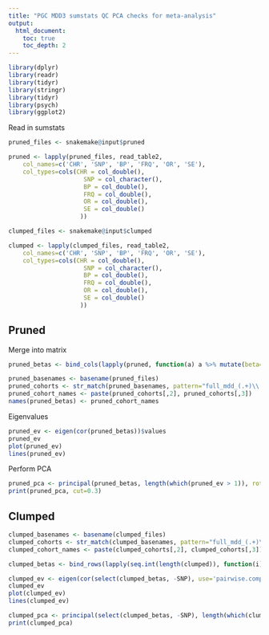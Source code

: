 ```yaml
---
title: "PGC MDD3 sumstats QC PCA checks for meta-analysis"
output:
  html_document:
    toc: true
    toc_depth: 2
---
```


```r
library(dplyr)
library(readr)
library(tidyr)
library(stringr)
library(tidyr)
library(psych)
library(ggplot2)
```

Read in sumstats

```r
pruned_files <- snakemake@input$pruned

pruned <- lapply(pruned_files, read_table2,
	col_names=c('CHR', 'SNP', 'BP', 'FRQ', 'OR', 'SE'),
	col_types=cols(CHR = col_double(),
					 SNP = col_character(),
					 BP = col_double(),
					 FRQ = col_double(),
					 OR = col_double(),
					 SE = col_double()
					))
```

```r
clumped_files <- snakemake@input$clumped

clumped <- lapply(clumped_files, read_table2,
	col_names=c('CHR', 'SNP', 'BP', 'FRQ', 'OR', 'SE'),
	col_types=cols(CHR = col_double(),
					 SNP = col_character(),
					 BP = col_double(),
					 FRQ = col_double(),
					 OR = col_double(),
					 SE = col_double()
					))
```

## Pruned

Merge into matrix

```r
pruned_betas <- bind_cols(lapply(pruned, function(a) a %>% mutate(beta=log(OR)) %>% pull(beta)))

pruned_basenames <- basename(pruned_files)
pruned_cohorts <- str_match(pruned_basenames, pattern="full_mdd_(.+)\\.eur\\.hg19\\.(.+)\\.qc\\.pruned\\.assoc")
pruned_cohort_names <- paste(pruned_cohorts[,2], pruned_cohorts[,3])
names(pruned_betas) <- pruned_cohort_names

```

Eigenvalues
```r
pruned_ev <- eigen(cor(pruned_betas))$values
pruned_ev
plot(pruned_ev)
lines(pruned_ev)
```

Perform PCA
```r
pruned_pca <- principal(pruned_betas, length(which(pruned_ev > 1)), rotate='none')
print(pruned_pca, cut=0.3)
```

## Clumped

```r

clumped_basenames <- basename(clumped_files)
clumped_cohorts <- str_match(clumped_basenames, pattern="full_mdd_(.+)\\.eur\\.hg19\\.(.+)\\.qc\\.clumped\\.assoc")
clumped_cohort_names <- paste(clumped_cohorts[,2], clumped_cohorts[,3])

clumped_betas <- bind_rows(lapply(seq.int(length(clumped)), function(i) clumped[[i]] %>% transmute(cohort=clumped_cohort_names[i], SNP, beta=log(OR)))) %>% pivot_wider(id_cols=SNP, names_from=cohort, values_from=beta)

```

```r

clumped_ev <- eigen(cor(select(clumped_betas, -SNP), use='pairwise.complete'))$values
clumped_ev
plot(clumped_ev)
lines(clumped_ev)
```

```r

clumped_pca <- principal(select(clumped_betas, -SNP), length(which(clumped_ev > 1)), rotate='none')
print(clumped_pca)
```